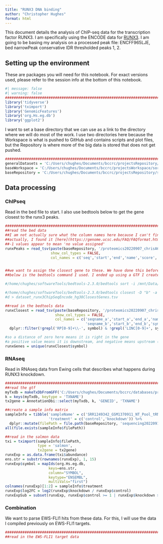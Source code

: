 ```yaml
---
title: "RUNX3 DNA binding"
author: "Christopher Hughes"
format: html
---
```


This document details the analysis of ChIP-seq data for the transcription factor RUNX3. I am specifically using the ENCODE data for [RUNX3](https://www.encodeproject.org/experiments/ENCSR000BRI/). I am going to be basing my analysis on a processed peak file: ENCFF965LJE, bed narrowPeak conservative IDR thresholded peaks	1, 2.

## Setting up the environment

These are packages you will need for this notebook. For exact versions used, please refer to the session info at the bottom of this notebook.

```r
#| message: false
#| warning: false
##########################################################################################
library('tidyverse')
library('tximport')
library('GenomicFeatures')
library('org.Hs.eg.db')
library('ggplot2')
```

I want to set a base directory that we can use as a link to the directory where we will do most of the work. I use two directories here because the Workspace is what is pushed to GitHub and contains scripts and plot files, but the Repository is where more of the big data is stored that does not get pushed.

```r
##########################################################################################
generalDatasets = 'C:/Users/chughes/Documents/bccrc/projectsRepository/generalDatasets'
baseWorkspace = 'C:/Users/chughes/Documents/bccrc/projectsWorkspace/sorensenLab/relatedToDlg2'
baseRepository = 'C:/Users/chughes/Documents/bccrc/projectsRepository/sorensenLab/relatedToDlg2'
```

## Data processing

### ChIPseq

Read in the bed file to start. I also use bedtools below to get the gene closest to the runx3 peaks. 

```r
##########################################################################################
##read the bed data
##I am not actually sure what the column names here because I can't find the documentation for it from ENCODE, so I am using the MACS coding
##actually, I found it [here](https://genome.ucsc.edu/FAQ/FAQformat.html#format12)
##-1 values appear to mean 'no value assigned'
runxPeaks = read_tsv(paste(baseRepository, '/proteomics20220907_chrisA673aDlg2Sko/ENCFF965LJE.bed', sep = ''),
                     show_col_types = FALSE, 
                     col_names = c('seq','start','end','name','score','strand','signalValue','pValue','qValue','peak'))


##we want to assign the closest gene to these. We have done this before with bedtools closest, perhaps it is best to use it again.
##below is the bedtools command I used. I ended up using a GTF I created as part of the msat we did previously

#/home/chughes/softwareTools/bedtools-2.3.0/bedtools sort -i /mnt/Data/chughes/projectsRepository/sorensenLab/relatedToDlg2/proteomics20220907_chrisA673aDlg2Sko/ENCFF965LJE.bed > #/mnt/Data/chughes/projectsRepository/sorensenLab/relatedToDlg2/proteomics20220907_chrisA673aDlg2Sko/ENCFF965LJE.sorted.bed

#/home/chughes/softwareTools/bedtools-2.3.0/bedtools closest -D "b" -a #/mnt/Data/chughes/projectsRepository/sorensenLab/relatedToDlg2/proteomics20220907_chrisA673aDlg2Sko/ENCFF965LJE.sorted.bed -b #/mnt/Data/chughes/projectsRepository/sorensenLab/relatedToDlg2/sequencing20211129_grunewaldEwsAtlasWgs/dataset_gtfGenesOnly.sorted.be
#d > dataset_runx3ChipSeqEncode_hg38ClosestGenes.tsv

##read in the bedtools data
runxClosest = read_tsv(paste(baseRepository, '/proteomics20220907_chrisA673aDlg2Sko/dataset_runx3ChipSeqEncode_hg38ClosestGenes.tsv',sep=''),
                       show_col_types = FALSE,
                       col_names = c('seqname_a','start_a','end_a','name','score','strand','signalValue','pValue','qValue','peak',
                                     'seqname_b','start_b','end_b','symbol','index','strand_b','distanceTo')) %>%
  dplyr::filter(!grepl('RP[0-9]+\\-', symbol) & !grepl('LINC[0-9]+', symbol))

#so a distance of zero here means it is right in the gene
#a positive value means it is downstream, and negative means upstream (dependent on the strand)
runxGenes = unique(runxClosest$symbol)
```

### RNAseq

Read in RNAseq data from Ewing cells that describes what happens during RUNX3 knockdown.

```r
##########################################################################################
##read the gtf
myTxdb = makeTxDbFromGFF('C:/Users/chughes/Documents/bccrc/databases/projectEwSDlg2/baseGenomeFiles/genome.gtf')
k = keys(myTxdb, keytype = 'TXNAME')
tx2gene = AnnotationDbi::select(myTxdb, k, 'GENEID', 'TXNAME')

##create a sample info matrix
sampleInfo = tibble('sampleName' = c('SRR1249342_GSM1370911_NT_Pool_tRNA_Homo_sapiens_RNA-Seq','SRR1249341_GSM1370910_813Pool_tRNA_Homo_sapiens_RNA-Seq'),
                    'treatment' = c('control','knockdown')) %>%
  dplyr::mutate(filePath = file.path(baseRepository, 'sequencing20220914_runx3ShrnaPmid24812032/quants', sampleName, 'quant.sf'))
all(file.exists(sampleInfo$filePath))

##read in the salmon data
txi = tximport(sampleInfo$filePath, 
               type = 'salmon', 
               tx2gene = tx2gene)
runxExp = as.data.frame(txi$abundance)
ens.str = substr(rownames(runxExp), 1, 15)
runxExp$symbol = mapIds(org.Hs.eg.db,
                    keys=ens.str,
                    column="SYMBOL",
                    keytype="ENSEMBL",
                    multiVals="first")
colnames(runxExp)[1:2] = sampleInfo$treatment
runxExp$log2FC = log2(runxExp$knockdown / runxExp$control)
runxExpSub = subset(runxExp, runxExp$control >= 1 | runxExp$knockdown >= 1)
```

### Combination

We want to parse EWS-FLI1 hits from these data. For this, I will use the data I compiled previously on EWS-FLI1 targets.

```r
##########################################################################################
##read in the EWS-FLI1 target data


```









